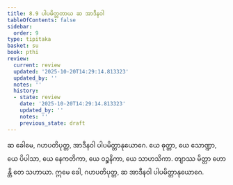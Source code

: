 ```yaml
---
title: 8.9 ပါပမိတ္တတာယ ဆ အာဒီနဝါ
tableOfContents: false
sidebar:
  order: 9
type: tipitaka
basket: su
book: pthi
review:
  current: review
  updated: '2025-10-20T14:29:14.813323'
  updated_by: ''
  notes: ''
  history:
  - state: review
    date: '2025-10-20T14:29:14.813323'
    updated_by: ''
    notes: ''
    previous_state: draft
---
```



<DynamicBreadcrumb />


<ReviewStatus review={frontmatter.review} showDetails={true} />

<HypothesisAnnotation frontmatter={frontmatter} />

<Division number="252" book="pthi" e="ch" v="8" p="149">

<Paragraph number="590" book="pthi">
ဆ ခေါမေ, ဂဟပတိပုတ္တ, အာဒီနဝါ ပါပမိတ္တာနုယောဂေ. ယေ ဓုတ္တာ, ယေ သောဏ္ဍာ, ယေ ပိပါသာ, ယေ နေကတိကာ, ယေ ဝဉ္စနိကာ, ယေ သာဟသိကာ. တျာဿ မိတ္တာ ဟောန္တိ တေ သဟာယာ. ဣမေ ခေါ, ဂဟပတိပုတ္တ, ဆ အာဒီနဝါ ပါပမိတ္တာနုယောဂေ.
</Paragraph>
</Division>